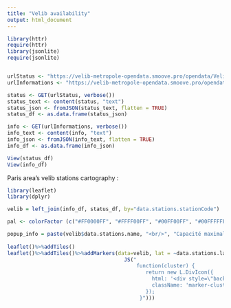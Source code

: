 ```yaml
---
title: "Velib availability"
output: html_document
---
```


```r
library(httr)
require(httr)
library(jsonlite)
require(jsonlite)


urlStatus <- "https://velib-metropole-opendata.smoove.pro/opendata/Velib_Metropole/station_status.json"
urlInformations <- "https://velib-metropole-opendata.smoove.pro/opendata/Velib_Metropole/station_information.json"

status <- GET(urlStatus, verbose())
status_text <- content(status, "text")
status_json <- fromJSON(status_text, flatten = TRUE)
status_df <- as.data.frame(status_json)

info <- GET(urlInformations, verbose())
info_text <- content(info, "text")
info_json <- fromJSON(info_text, flatten = TRUE)
info_df <- as.data.frame(info_json)

View(status_df)
View(info_df)

```

Paris area's velib stations cartography :

```r
library(leaflet)
library(dplyr)

velib = left_join(info_df, status_df, by="data.stations.stationCode")

pal <- colorFactor (c("#FF0000FF", "#FFFF00FF", "#00FF00FF", "#00FFFFFF", "#0000FFFF", "#FF00FFFF"), domain = velib$data.stations.capacity)

popup_info = paste(velib$data.stations.name, "<br/>", "Capacité maximale de la station : ", velib$data.stations.capacity, "<br/>", "Vélos disponibles : ", velib$data.stations.num_bikes_available) 
 
leaflet()%>%addTiles()
leaflet()%>%addTiles()%>%addMarkers(data=velib, lat = ~data.stations.lat, lng = ~data.stations.lon, popup = ~popup_info, clusterOptions = markerClusterOptions(iconCreateFunction =
                                      JS("
                                          function(cluster) {
                                             return new L.DivIcon({
                                               html: '<div style=\"background-color:rgba(0,147,255,1)\"><span>' + cluster.getChildCount() + '</div><span>',
                                               className: 'marker-cluster'
                                             }); 
                                           }")))

```


